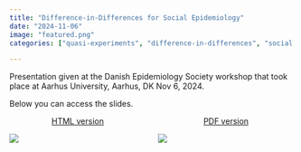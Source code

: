 ```yaml
---
title: "Difference-in-Differences for Social Epidemiology"
date: "2024-11-06"
image: "featured.png"
categories: ["quasi-experiments", "difference-in-differences", "social epidemiology"]

---
```


Presentation given at the Danish Epidemiology Society workshop that took place at Aarhus University, Aarhus, DK  Nov 6, 2024.

Below you can access the slides.

:::columns
::: {.column width="45%"}
<center> [HTML version](https://samharper.org/des-dd) </center>
[![](featured.png)](https://samharper.org/des-dd){width=50%}
:::

::: {.column width="45%"}
<center> [PDF version](des-dd.pdf) </center>
[![](featured.png)](des-dd.pdf){width=30%}
:::

:::